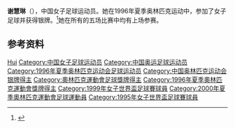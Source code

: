 {{Infobox sportsperson
| name           = 谢慧琳
|show-medals=yes
|medaltemplates={{MedalSport | 女子[[足球|足球]]}}
{{MedalCountry | {{CHN}} }}
{{MedalCompetition|[[奥林匹克运动会|奥林匹克运动会]]}}
{{MedalSilver| [[1996年夏季奥林匹克运动会|1996年 亚特兰大]] |[[1996年夏季奥林匹克运动会足球比赛|女子足球]]}}
}}

'''谢慧琳'''（{{bd|1975年|1月17日|}}），中国女子足球运动员。她在1996年夏季奥林匹克运动中，参加了女子足球并获得银牌。<ref>{{cite web|url=http://www.databaseolympics.com/players/playerpage.htm?ilkid=XIEHUI01|title=谢慧琳|publisher=Sport Reference|date=|accessdate=2010-06-02|deadurl=yes|archiveurl=https://web.archive.org/web/20121003172303/http://www.databaseolympics.com/players/playerpage.htm?ilkid=XIEHUI01|archivedate=2012-10-03}}</ref>她在所有的五场比赛中均有上场参赛。

==参考资料==
{{Reflist}}

{{1995年女足世界杯中国队参赛名单}}
{{1996年奥运会女子足球中国参赛名单}}
{{1999年女足世界杯中国队参赛名单}}
{{2000年奥运会女子足球中国参赛名单}}

{{Authority control}}
{{DEFAULTSORT:Xie Huilin}}
[[Category:谢姓|Hui]]
[[Category:中国女子足球运动员|Category:中国女子足球运动员]]
[[Category:中国奥运足球运动员|Category:中国奥运足球运动员]]
[[Category:1996年夏季奥林匹克运动会足球运动员|Category:1996年夏季奥林匹克运动会足球运动员]]
[[Category:中国奥林匹克运动会银牌得主|Category:中国奥林匹克运动会银牌得主]]
[[Category:奧林匹克運動會足球獎牌得主|Category:奧林匹克運動會足球獎牌得主]]
[[Category:1996年夏季奧林匹克運動會獎牌得主|Category:1996年夏季奧林匹克運動會獎牌得主]]
[[Category:1999年女子世界盃足球賽球員|Category:1999年女子世界盃足球賽球員]]
[[Category:2000年夏季奧林匹克運動會足球運動員|Category:2000年夏季奧林匹克運動會足球運動員]]
[[Category:1995年女子世界盃足球賽球員|Category:1995年女子世界盃足球賽球員]]